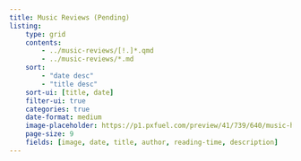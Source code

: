 ```yaml
---
title: Music Reviews (Pending)
listing:
    type: grid
    contents:
        - ../music-reviews/[!.]*.qmd
        - ../music-reviews/*.md
    sort:
        - "date desc"
        - "title desc"
    sort-ui: [title, date]
    filter-ui: true
    categories: true
    date-format: medium
    image-placeholder: https://p1.pxfuel.com/preview/41/739/640/music-headphones-headset-listening-earphone-sound.jpg # creative commons license
    page-size: 9
    fields: [image, date, title, author, reading-time, description]
---
```

